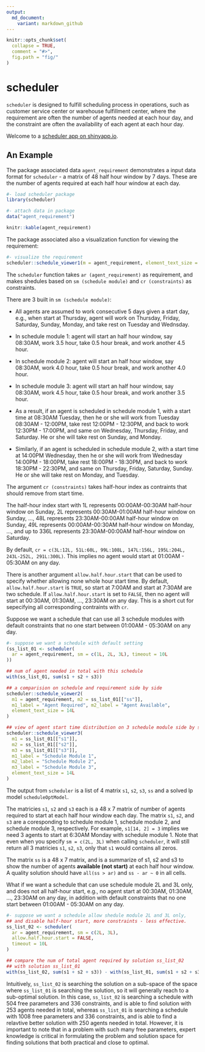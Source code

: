 ```yaml
---
output:
  md_document:
    variant: markdown_github
---
```


<!-- README.md is generated from README.Rmd. Please edit that file -->

```r
knitr::opts_chunk$set(
  collapse = TRUE,
  comment = "#>",
  fig.path = "fig/"
)
```

# scheduler

`scheduler` is designed to fulfill scheduling process in operations, such as customer service center or warehouse fulfillment center, where the requirement are often the number of agents needed at each hour day, and the constraint are often the availability of each agent at each hour day.

Welcome to a [scheduler app on shinyapp.io](https://gyang.shinyapps.io/scheduler/).

## An Example

The package associated data `agent_requirement` demonstrates a input data format for `scheduler` - a matrix of 48 half hour window by 7 days. These are the number of agents required at each half hour window at each day.

```r
#- load scheduler package
library(scheduler)

#- attach data in package
data("agent_requirement")

knitr::kable(agent_requirement)
```

The package associated also a visualization function for viewing the requirement:

```r
#- visualize the requirement
scheduler::schedule_viewer1(m = agent_requirement, element_text_size = 14L)
```

The `scheduler` function takes `ar (agent_requirement)` as requirement, and makes shedules based on `sm (schedule module)` and `cr (constraints)` as constraints. 

There are 3 built in `sm (schedule module)`:

+ All agents are assumed to work consecutive 5 days given a start day, e.g., when start at Thursday, agent will work on Thursday, Friday, Saturday, Sunday, Monday, and take rest on Tuesday and Wednsday.

+ In schedule module 1: agent will start an half hour window, say 08:30AM, work 3.5 hour, take 0.5 hour break, and work another 4.5 hour.

+ In schedule module 2: agent will start an half hour window, say 08:30AM, work 4.0 hour, take 0.5 hour break, and work another 4.0 hour.

+ In schedule module 3: agent will start an half hour window, say 08:30AM, work 4.5 hour, take 0.5 hour break, and work another 3.5 hour.

+ As a result, if an agent is scheduled in schedule module 1, with a start time at 08:30AM Tuesday, then he or she will work from Tuesday 08:30AM - 12:00PM, take rest 12:00PM - 12:30PM, and back to work 12:30PM - 17:00PM, and same on Wednesday, Thursday, Friday, and Saturday. He or she will take rest on Sunday, and Monday.

+ Similarly, if an agent is scheduled in schedule module 2, with a start time at 14:00PM Wednesday, then he or she will work from Wednesday 14:00PM - 18:00PM, take rest 18:00PM - 18:30PM, and back to work 18:30PM - 22:30PM, and same on Thursday, Friday, Saturday, Sunday. He or she will take rest on Monday, and Tuesday.

The argument `cr (constraints)` takes half-hour index as contraints that should remove from start time. 

The half-hour index start with 1L represents 00:00AM-00:30AM half-hour window on Sunday, 2L represents 00:30AM-01:00AM half-hour window on Sunday, ..., 48L represents 23:30AM-00:00AM half-hour window on Sunday, 49L represents 00:00AM-00:30AM half-hour window on Monday, ..., and up to 336L represents 23:30AM-00:00AM half-hour window on Saturday.

By default, `cr = c(3L:12L, 51L:60L, 99L:108L, 147L:156L, 195L:204L, 243L-252L, 291L:300L)`. This implies no agent would start at 01:00AM - 05:30AM on any day.

There is another argument `allow.half.hour.start` that can be used to specify whether allowing none whole hour start time. By default, `allow.half.hour.start` is `TRUE`, so start at 7:00AM and start at 7:30AM are two schedule. If `allow.half.hour.start` is set to `FALSE`, then no agent will start at 00:30AM, 01:30AM, ..., 23:30AM on any day. This is a short cut for sepecifying all corresponding contraints with `cr`.

Suppose we want a schedule that can use all 3 schedule modules with default constraints that no one start between 01:00AM - 05:30AM on any day.

```r
#- suppose we want a schedule with default setting
(ss_list_01 <- scheduler(
  ar = agent_requirement, sm = c(1L, 2L, 3L), timeout = 10L
))

## num of agent needed in total with this schedule
with(ss_list_01, sum(s1 + s2 + s3))
```

```r
## a comparision on schedule and requirement side by side
scheduler::schedule_viewer2(
  m1 = agent_requirement, m2 = ss_list_01[["ss"]], 
  m1_label = "Agent Required", m2_label = "Agent Available",
  element_text_size = 14L
)
```

```r
## view of agent start time distribution on 3 schedule module side by side
scheduler::schedule_viewer3(
  m1 = ss_list_01[["s1"]], 
  m2 = ss_list_01[["s2"]], 
  m3 = ss_list_01[["s3"]],
  m1_label = "Schedule Module 1",
  m2_label = "Schedule Module 2",
  m3_label = "Schedule Module 3",
  element_text_size = 14L
)
```

The output from `scheduler` is a list of 4 matrix `s1`, `s2`, `s3`, `ss` and a solved lp model `scheduleOptModel`.

The matricies `s1`, `s2` and `s3` each is a 48 x 7 matrix of number of agents required to start at each half hour window each day. The matrix `s1`, `s2`, and `s3` are a coresponding to schedule module 1, schedule module 2, and schedule module 3, respectively. For example, `s1[14, 2] = 3` implies we need 3 agents to start at 6:30AM Monday with schedule module 1. Note that even when you specify `sm = c(2L, 3L)` when calling `scheduler`, it will still return all 3 matricies `s1`, `s2`, `s3`, only that `s1` would contains all zeros.

The matrix `ss` is a 48 x 7 matrix, and is a summarize of s1, s2 and s3 to show the number of agents __available (not start)__ at each half hour window. A quality solution should have `all(ss > ar)` and `ss - ar ~ 0` in all cells.

What if we want a schedule that can use schedule module 2L and 3L only, and does not all half-hour start, e.g., no agent start at 00:30AM, 01:30AM, ..., 23:30AM on any day, in addition with default constraints that no one start between 01:00AM - 05:30AM on any day.

```r
#- suppose we want a schedule allow shedule module 2L and 3L only, 
## and disable half-hour start, more constraints - less effective.
ss_list_02 <- scheduler(
  ar = agent_requirement, sm = c(2L, 3L),
  allow.half.hour.start = FALSE,
  timeout = 10L
)

## compare the num of total agent required by solution ss_list_02
## with solution ss_list_01
with(ss_list_02, sum(s1 + s2 + s3)) - with(ss_list_01, sum(s1 + s2 + s3))
```

Intuitively, `ss_list_02` is searching the solution on a sub-space of the space where `ss_list_01` is searching the solution, so it will generally reach to a sub-optimal solution. In this case, `ss_list_02` is searching a schedule with 504 free parameters and 336 constraints, and is able to find solution with 253 agents needed in total, whereas `ss_list_01` is searching a schedule with 1008 free parameters and 336 constraints, and is able to find a relavtive better solution with 250 agents needed in total. However, it is important to note that in a problem with such many free parameters, expert knowledge is critical in formulating the problem and solution space for finding solutions that both practical and close to optimal.
